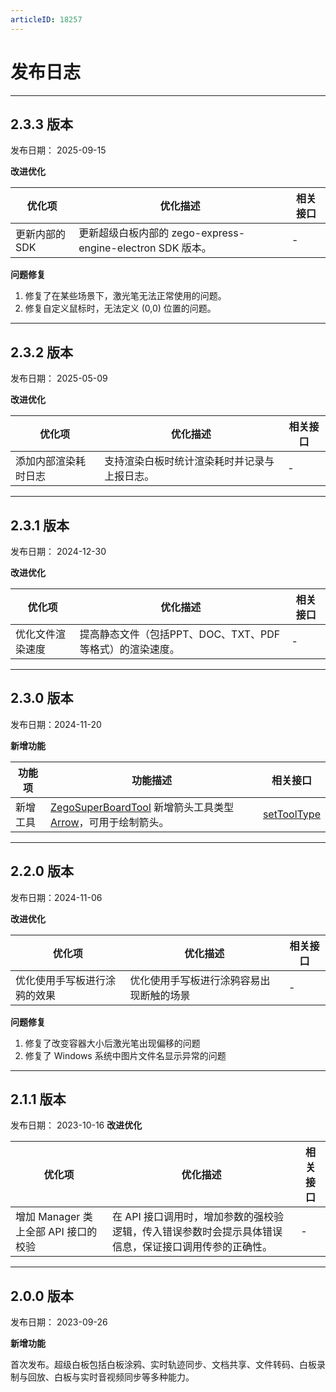 ```yaml
---
articleID: 18257
---
```


# 发布日志
---

## 2.3.3 版本

发布日期： 2025-09-15

**改进优化**

| 优化项  | 优化描述 | 相关接口 |
| -----  | ---- | ----- |
| 更新内部的 SDK | 更新超级白板内部的 zego-express-engine-electron SDK 版本。| - |


**问题修复**

1. 修复了在某些场景下，激光笔无法正常使用的问题。
2. 修复自定义鼠标时，无法定义 (0,0) 位置的问题。

---

## 2.3.2 版本

发布日期： 2025-05-09

**改进优化**

| 优化项  | 优化描述 | 相关接口 |
| -----  | ---- | ----- |
| 添加内部渲染耗时日志 | 支持渲染白板时统计渲染耗时并记录与上报日志。 | - |

---

## 2.3.1 版本

发布日期： 2024-12-30

**改进优化**

| 优化项  | 优化描述 | 相关接口 |
| -----  | ---- | ----- |
| 优化文件渲染速度 | 提高静态文件（包括PPT、DOC、TXT、PDF等格式）的渲染速度。| - |

---

## 2.3.0 版本

发布日期：2024-11-20

**新增功能**

| 功能项  | 功能描述 | 相关接口 |
| -----  | ---- | ----- |
| 新增工具 | [ZegoSuperBoardTool](@-ZegoSuperBoardTool) 新增箭头工具类型 [Arrow](@Arrow-ZegoSuperBoardTool)，可用于绘制箭头。 | [setToolType](@setToolType)|

---

## 2.2.0 版本

发布日期：2024-11-06

**改进优化**

| 优化项  | 优化描述 | 相关接口 |
| -----  | ---- | ----- |
| 优化使用手写板进行涂鸦的效果| 优化使用手写板进行涂鸦容易出现断触的场景 | - |

**问题修复**

1. 修复了改变容器大小后激光笔出现偏移的问题
2. 修复了 Windows 系统中图片文件名显示异常的问题

---

## 2.1.1 版本

发布日期： 2023-10-16
**改进优化**

| 优化项  | 优化描述 | 相关接口 |
| -----  | ---- | ----- |
| 增加 Manager 类上全部 API 接口的校验 | 在 API 接口调用时，增加参数的强校验逻辑，传入错误参数时会提示具体错误信息，保证接口调用传参的正确性。| - |


---

## 2.0.0 版本

发布日期： 2023-09-26

**新增功能**

首次发布。超级白板包括白板涂鸦、实时轨迹同步、文档共享、文件转码、白板录制与回放、白板与实时音视频同步等多种能力。
